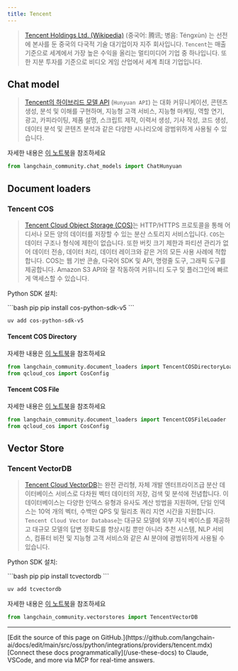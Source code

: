 ```yaml
---
title: Tencent
---
```


>[Tencent Holdings Ltd. (Wikipedia)](https://en.wikipedia.org/wiki/Tencent) (중국어: 腾讯; 병음: Téngxùn)
> 는 선전에 본사를 둔 중국의 다국적 기술 대기업이자 지주 회사입니다. `Tencent`는 매출 기준으로
> 세계에서 가장 높은 수익을 올리는 멀티미디어 기업 중 하나입니다. 또한 지분 투자를 기준으로
> 비디오 게임 산업에서 세계 최대 기업입니다.


## Chat model

>[Tencent의 하이브리드 모델 API](https://cloud.tencent.com/document/product/1729) (`Hunyuan API`)
> 는 대화 커뮤니케이션, 콘텐츠 생성, 분석 및 이해를 구현하며, 지능형 고객 서비스, 지능형 마케팅,
> 역할 연기, 광고, 카피라이팅, 제품 설명, 스크립트 제작, 이력서 생성, 기사 작성, 코드 생성,
> 데이터 분석 및 콘텐츠 분석과 같은 다양한 시나리오에 광범위하게 사용될 수 있습니다.


자세한 내용은 [이 노트북](/oss/python/integrations/chat/tencent_hunyuan)을 참조하세요

```python
from langchain_community.chat_models import ChatHunyuan
```


## Document loaders

### Tencent COS

>[Tencent Cloud Object Storage (COS)](https://www.tencentcloud.com/products/cos)는 HTTP/HTTPS 프로토콜을 통해
> 어디서나 모든 양의 데이터를 저장할 수 있는 분산 스토리지 서비스입니다.
> `COS`는 데이터 구조나 형식에 제한이 없습니다. 또한 버킷 크기 제한과 파티션 관리가 없어
> 데이터 전송, 데이터 처리, 데이터 레이크와 같은 거의 모든 사용 사례에 적합합니다. COS는 웹 기반 콘솔,
> 다국어 SDK 및 API, 명령줄 도구, 그래픽 도구를 제공합니다. Amazon S3 API와 잘 작동하여
> 커뮤니티 도구 및 플러그인에 빠르게 액세스할 수 있습니다.

Python SDK 설치:

<CodeGroup>
```bash pip
pip install cos-python-sdk-v5
```

```bash uv
uv add cos-python-sdk-v5
```
</CodeGroup>

#### Tencent COS Directory

자세한 내용은 [이 노트북](/oss/python/integrations/document_loaders/tencent_cos_directory)을 참조하세요

```python
from langchain_community.document_loaders import TencentCOSDirectoryLoader
from qcloud_cos import CosConfig
```

#### Tencent COS File

자세한 내용은 [이 노트북](/oss/python/integrations/document_loaders/tencent_cos_file)을 참조하세요

```python
from langchain_community.document_loaders import TencentCOSFileLoader
from qcloud_cos import CosConfig
```

## Vector Store

### Tencent VectorDB

>[Tencent Cloud VectorDB](https://www.tencentcloud.com/products/vdb)는 완전 관리형,
> 자체 개발 엔터프라이즈급 분산 데이터베이스 서비스로
>다차원 벡터 데이터의 저장, 검색 및 분석에 전념합니다. 이 데이터베이스는 다양한 인덱스
>유형과 유사도 계산 방법을 지원하며, 단일 인덱스는 10억 개의 벡터, 수백만 QPS 및
>밀리초 쿼리 지연 시간을 지원합니다. `Tencent Cloud Vector Database`는 대규모
>모델에 외부 지식 베이스를 제공하고 대규모 모델의 답변 정확도를 향상시킬 뿐만 아니라
>추천 시스템, NLP 서비스, 컴퓨터 비전 및 지능형 고객 서비스와 같은 AI 분야에 광범위하게 사용될 수 있습니다.

Python SDK 설치:

<CodeGroup>
```bash pip
pip install tcvectordb
```

```bash uv
uv add tcvectordb
```
</CodeGroup>

자세한 내용은 [이 노트북](/oss/python/integrations/vectorstores/tencentvectordb)을 참조하세요

```python
from langchain_community.vectorstores import TencentVectorDB
```

---

<Callout icon="pen-to-square" iconType="regular">
    [Edit the source of this page on GitHub.](https://github.com/langchain-ai/docs/edit/main/src/oss/python/integrations/providers/tencent.mdx)
</Callout>
<Tip icon="terminal" iconType="regular">
    [Connect these docs programmatically](/use-these-docs) to Claude, VSCode, and more via MCP for    real-time answers.
</Tip>
